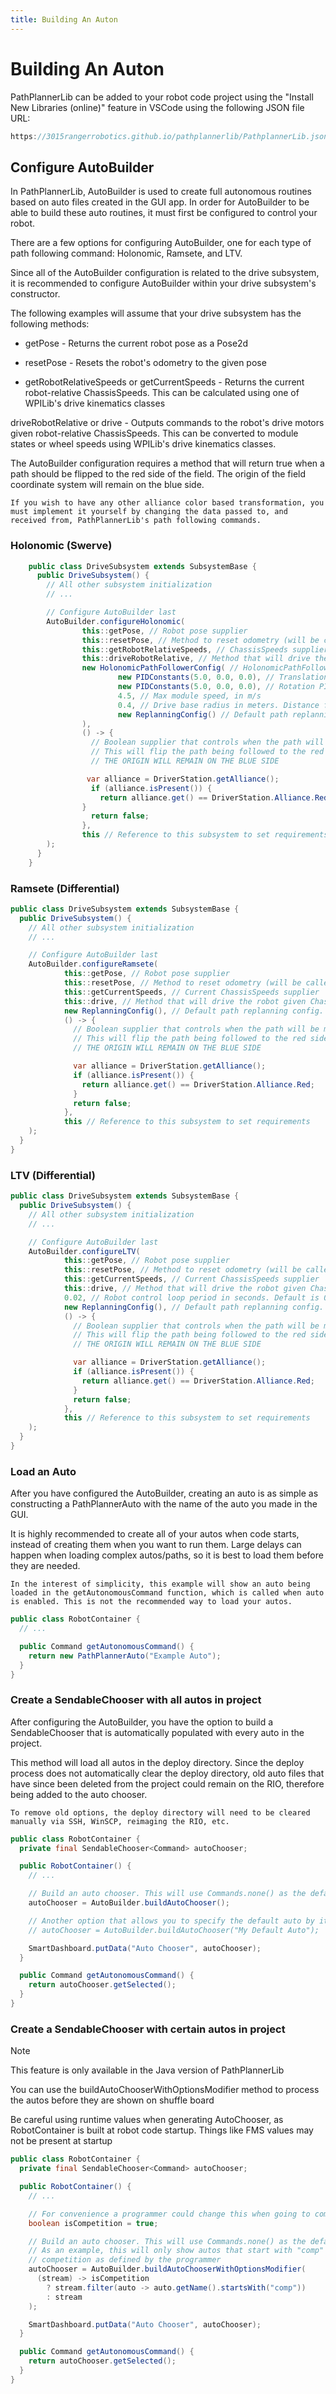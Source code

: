 ```yaml
---
title: Building An Auton
---
```



# Building An Auton

PathPlannerLib can be added to your robot code project using the "Install New Libraries (online)" feature in VSCode using the following JSON file URL:

```java
https://3015rangerrobotics.github.io/pathplannerlib/PathplannerLib.json
```

## Configure AutoBuilder
In PathPlannerLib, AutoBuilder is used to create full autonomous routines based on auto files created in the GUI app. In order for AutoBuilder to be able to build these auto routines, it must first be configured to control your robot.

There are a few options for configuring AutoBuilder, one for each type of path following command: Holonomic, Ramsete, and LTV.

<Callout type="info" emoji="ℹ️">
    Since all of the AutoBuilder configuration is related to the drive subsystem, it is recommended to configure AutoBuilder within your drive subsystem's constructor.
</Callout>

The following examples will assume that your drive subsystem has the following methods:

* getPose - Returns the current robot pose as a Pose2d

* resetPose - Resets the robot's odometry to the given pose

* getRobotRelativeSpeeds or getCurrentSpeeds - Returns the current robot-relative ChassisSpeeds. This can be calculated using one of WPILib's drive kinematics classes

driveRobotRelative or drive - Outputs commands to the robot's drive motors given robot-relative ChassisSpeeds. This can be converted to module states or wheel speeds using WPILib's drive kinematics classes.

<Callout type="warning" emoji="⚠️">
    The AutoBuilder configuration requires a method that will return true when a path should be flipped to the red side of the field. The origin of the field coordinate system will remain on the blue side.

    If you wish to have any other alliance color based transformation, you must implement it yourself by changing the data passed to, and received from, PathPlannerLib's path following commands.
</Callout>

### Holonomic (Swerve)
```java
    public class DriveSubsystem extends SubsystemBase {
      public DriveSubsystem() {
        // All other subsystem initialization
        // ...

        // Configure AutoBuilder last
        AutoBuilder.configureHolonomic(
                this::getPose, // Robot pose supplier
                this::resetPose, // Method to reset odometry (will be called if your auto has a starting pose)
                this::getRobotRelativeSpeeds, // ChassisSpeeds supplier. MUST BE ROBOT RELATIVE
                this::driveRobotRelative, // Method that will drive the robot given ROBOT RELATIVE ChassisSpeeds
                new HolonomicPathFollowerConfig( // HolonomicPathFollowerConfig, this should likely live in your Constants class
                        new PIDConstants(5.0, 0.0, 0.0), // Translation PID constants
                        new PIDConstants(5.0, 0.0, 0.0), // Rotation PID constants
                        4.5, // Max module speed, in m/s
                        0.4, // Drive base radius in meters. Distance from robot center to furthest module.
                        new ReplanningConfig() // Default path replanning config. See the API for the options here
                ),
                () -> {
                  // Boolean supplier that controls when the path will be mirrored for the red alliance
                  // This will flip the path being followed to the red side of the field.
                  // THE ORIGIN WILL REMAIN ON THE BLUE SIDE

                 var alliance = DriverStation.getAlliance();
                  if (alliance.isPresent()) {
                    return alliance.get() == DriverStation.Alliance.Red;
                }
                  return false;
                },
                this // Reference to this subsystem to set requirements
        );
      }
    }
```

### Ramsete (Differential)

```java
public class DriveSubsystem extends SubsystemBase {
  public DriveSubsystem() {
    // All other subsystem initialization
    // ...

    // Configure AutoBuilder last
    AutoBuilder.configureRamsete(
            this::getPose, // Robot pose supplier
            this::resetPose, // Method to reset odometry (will be called if your auto has a starting pose)
            this::getCurrentSpeeds, // Current ChassisSpeeds supplier
            this::drive, // Method that will drive the robot given ChassisSpeeds
            new ReplanningConfig(), // Default path replanning config. See the API for the options here
            () -> {
              // Boolean supplier that controls when the path will be mirrored for the red alliance
              // This will flip the path being followed to the red side of the field.
              // THE ORIGIN WILL REMAIN ON THE BLUE SIDE

              var alliance = DriverStation.getAlliance();
              if (alliance.isPresent()) {
                return alliance.get() == DriverStation.Alliance.Red;
              }
              return false;
            },
            this // Reference to this subsystem to set requirements
    );
  }
}
```

### LTV (Differential)

```java
public class DriveSubsystem extends SubsystemBase {
  public DriveSubsystem() {
    // All other subsystem initialization
    // ...

    // Configure AutoBuilder last
    AutoBuilder.configureLTV(
            this::getPose, // Robot pose supplier
            this::resetPose, // Method to reset odometry (will be called if your auto has a starting pose)
            this::getCurrentSpeeds, // Current ChassisSpeeds supplier
            this::drive, // Method that will drive the robot given ChassisSpeeds
            0.02, // Robot control loop period in seconds. Default is 0.02
            new ReplanningConfig(), // Default path replanning config. See the API for the options here
            () -> {
              // Boolean supplier that controls when the path will be mirrored for the red alliance
              // This will flip the path being followed to the red side of the field.
              // THE ORIGIN WILL REMAIN ON THE BLUE SIDE

              var alliance = DriverStation.getAlliance();
              if (alliance.isPresent()) {
                return alliance.get() == DriverStation.Alliance.Red;
              }
              return false;
            },
            this // Reference to this subsystem to set requirements
    );
  }
}
```

### Load an Auto

After you have configured the AutoBuilder, creating an auto is as simple as constructing a PathPlannerAuto with the name of the auto you made in the GUI.

<Callout type="warning" emoji="⚠️">
   It is highly recommended to create all of your autos when code starts, instead of creating them when you want to run them. Large delays can happen when loading complex autos/paths, so it is best to load them before they are needed.

    In the interest of simplicity, this example will show an auto being loaded in the getAutonomousCommand function, which is called when auto is enabled. This is not the recommended way to load your autos.
</Callout>

```java
public class RobotContainer {
  // ...

  public Command getAutonomousCommand() {
    return new PathPlannerAuto("Example Auto");
  }
}
```

### Create a SendableChooser with all autos in project

After configuring the AutoBuilder, you have the option to build a SendableChooser that is automatically populated with every auto in the project.

<Callout type="warning" emoji="⚠️">
    This method will load all autos in the deploy directory. Since the deploy process does not automatically clear the deploy directory, old auto files that have since been deleted from the project could remain on the RIO, therefore being added to the auto chooser.

    To remove old options, the deploy directory will need to be cleared manually via SSH, WinSCP, reimaging the RIO, etc.
</Callout>

```java
public class RobotContainer {
  private final SendableChooser<Command> autoChooser;

  public RobotContainer() {
    // ...

    // Build an auto chooser. This will use Commands.none() as the default option.
    autoChooser = AutoBuilder.buildAutoChooser();

    // Another option that allows you to specify the default auto by its name
    // autoChooser = AutoBuilder.buildAutoChooser("My Default Auto");

    SmartDashboard.putData("Auto Chooser", autoChooser);
  }

  public Command getAutonomousCommand() {
    return autoChooser.getSelected();
  }
}
```

### Create a SendableChooser with certain autos in project

Note

This feature is only available in the Java version of PathPlannerLib

You can use the buildAutoChooserWithOptionsModifier method to process the autos before they are shown on shuffle board

<Callout type="warning" emoji="⚠️"></Callout>

Be careful using runtime values when generating AutoChooser, as RobotContainer is built at robot code startup. Things like FMS values may not be present at startup

```java
public class RobotContainer {
  private final SendableChooser<Command> autoChooser;

  public RobotContainer() {
    // ...

    // For convenience a programmer could change this when going to competition.
    boolean isCompetition = true;

    // Build an auto chooser. This will use Commands.none() as the default option.
    // As an example, this will only show autos that start with "comp" while at
    // competition as defined by the programmer
    autoChooser = AutoBuilder.buildAutoChooserWithOptionsModifier(
      (stream) -> isCompetition
        ? stream.filter(auto -> auto.getName().startsWith("comp"))
        : stream
    );

    SmartDashboard.putData("Auto Chooser", autoChooser);
  }

  public Command getAutonomousCommand() {
    return autoChooser.getSelected();
  }
}
```